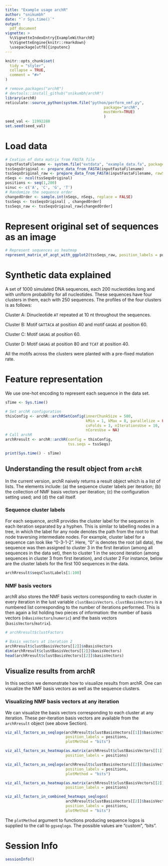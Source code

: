 ```yaml
---
title: "Example usage archR"
author: "snikumbh"
date: "`r Sys.time()`"
output:
  pdf_document
vignette: >
  %\VignetteIndexEntry{ExampleWitharchR}
  %\VignetteEngine{knitr::rmarkdown}
  \usepackage[utf8]{inputenc}
---
```




```r
knitr::opts_chunk$set(
  tidy = "styler",
  collapse = TRUE,
  comment = "#>"
)

```

```r

# remove.packages("archR")
# devtools::install_github("snikumbh/archR")
library(archR)
reticulate::source_python(system.file("python/perform_nmf.py",
                                            package="archR",
                                            mustWork=TRUE)
                                            )
seed_val <- 11992288
set.seed(seed_val)

```

# Load data

```r
# Ceation of data matrix from FASTA file
inputFastaFilename <- system.file("extdata", "example_data.fa", package = "archR", mustWork = TRUE)
tssSeqsOriginal <- prepare_data_from_FASTA(inputFastaFilename)
tssSeqsOriginal_raw <- prepare_data_from_FASTA(inputFastaFilename, rawSeq = TRUE)
nSeqs <- ncol(tssSeqsOriginal)
positions <- seq(1,200)
sinuc <- c('A', 'C', 'G', 'T')
# Randomize the sequence order
changedOrder <- sample.int(nSeqs, nSeqs, replace = FALSE)
tssSeqs <- tssSeqsOriginal[ , changedOrder]
tssSeqs_raw <- tssSeqsOriginal_raw[changedOrder]
```

# Represent original set of sequences as an image

```r
# Represent sequences as heatmap
represent_matrix_of_acgt_with_ggplot2(tssSeqs_raw, position_labels = positions, saveFilename = NULL)
```



# Synthetic data explained

A set of 1000 simulated DNA sequences, each 200 nucleotides long and with uniform probability for all nucleotides. These sequences have four clusters in them, each with 250 sequences. The profiles of the four clusters is as follows:

Cluster A: Dinucleotide `AT` repeated at 10 nt throughout the sequences.

Cluster B: Motif `GATTACA` at position 40 and motif `GAGAG` at position 60.

Cluster C: Motif `GAGAG` at position 60.

Cluster D: Motif `GAGAG` at position 80 and `TCAT` at position 40.

All the motifs across the clusters were planted with a pre-fixed mutation rate.

# Feature representation

We use one-hot encoding to represent each sequence in the data set. 

```r
sTime <- Sys.time()
```
```r
# Set archR configuration
thisConfig <- archR::archRSetConfig(innerChunkSize = 500,
                                    kMin = 1, kMax = 8, parallelize = FALSE, 
                                    cvFolds = 3, nIterationsUse = 10,
                                    nCoresUse = NA)
# Call archR
archRresult <- archR::archR(config = thisConfig, 
                            tss.seqs = tssSeqs)
```
```r
print(Sys.time() - sTime)
```

## Understanding the result object from `archR`

In the current version, archR naively returns a result object which is a list of lists.
The elements include: (a) the sequence cluster labels per iteration; (b) the collection of NMF basis vectors per iteration; (c) the configuration setting used; and (d) the call itself.

### Sequence cluster labels
For each sequence, archR provides the cluster label for the sequence in each iteration separated by a hyphen. 
This is similar to labelling nodes in a tree, in which the label for any node denotes the path from the root to that node traversing intermediate nodes.
For example, cluster label for a sequence can look like "0-3-1-2". Here, "0" is denotes the root (all data), the sequence was then assigned to cluster 3 in the first iteration (among all sequences in the data set), then to cluster 1 in the second iteration (among sequences in cluster 3 from first iteration), and cluster 2
For instance, below are the cluster labels for the first 100 sequences in the data.
```r
archRresult$seqsClustLabels[1:100]

```

### NMF basis vectors
archR also stores the NMF basis vectors corresponding to each cluster in every iteration in the lust variable `clustBasisVectors`. `clustBasisVectors` is a numbered list corresponding to the number of iterations performed.
This is then again a list holding two pieces of information: the number of basis vectors (`nBasisVectors`/`numeric`) and the basis vectors (`basisVectors`/`matrix`).

```r
# archRresult$clustFactors

# Basis vectors at iteration 2
archRresult$clustBasisVectors[[2]]$nBasisVectors
dim(archRresult$clustBasisVectors[[2]]$basisVectors)
head(archRresult$clustBasisVectors[[2]]$basisVectors)
```


## Visualize results from archR

In this section we demonstrate how to visualize results from archR. 
One can visualize the NMF basis vectors as well as the sequence clusters.

### Visualizing NMF basis vectors at any iteration
We can visualize the basis vectors corresponding to each cluster at any iteration. 
These per-iteration basis vectors are available from the `archRresult` object (see above Section).

```r
viz_all_factors_as_seqlogo(archRresult$clustBasisVectors[[1]]$basisVectors, 
                           position_labels = positions, 
                           plotMethod = "bits")

viz_all_factors_as_heatmap(as.matrix(archRresult$clustBasisVectors[[1]]$basisVectors), 
                           position_labels = positions)
```


```r
viz_all_factors_as_seqlogo(archRresult$clustBasisVectors[[2]]$basisVectors, 
                           position_labels = positions, 
                           plotMethod = "bits")

viz_all_factors_as_heatmap(as.matrix(archRresult$clustBasisVectors[[2]]$basisVectors),
                           position_labels = positions)
```


```r
viz_all_factors_in_combined_heatmaps_seqlogos(
                           archRresult$clustBasisVectors[[2]]$basisVectors, 
                           position_labels = positions, 
                           plotMethod = "bits")
```
The `plotMethod` argument to functions producing sequence logos is supplied to the call to `ggseqlogo`. The possible values are "custom", "bits".


# Session Info
```r
sessionInfo()
```
